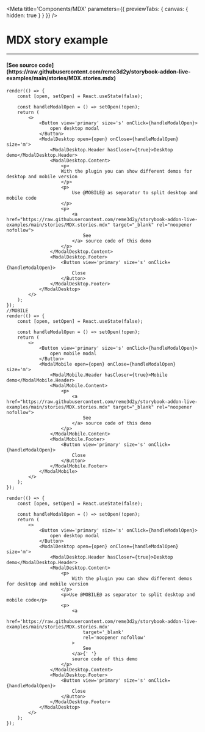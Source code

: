 
<Meta title='Components/MDX' parameters={{ previewTabs: { canvas: { hidden: true } } }} />

<h1>MDX story example</h1>

---

<h4>[See source code](https://raw.githubusercontent.com/reme3d2y/storybook-addon-live-examples/main/stories/MDX.stories.mdx)</h4>

```tsx live expanded
render(() => {
    const [open, setOpen] = React.useState(false);

    const handleModalOpen = () => setOpen(!open);
    return (
        <>
            <Button view='primary' size='s' onClick={handleModalOpen}>
                open desktop modal
            </Button>
            <ModalDesktop open={open} onClose={handleModalOpen} size='m'>
                <ModalDesktop.Header hasCloser={true}>Desktop demo</ModalDesktop.Header>
                <ModalDesktop.Content>
                    <p>
                    With the plugin you can show different demos for desktop and mobile version
                    </p>
                    <p>
                        Use @MOBILE@ as separator to split desktop and mobile code
                    </p>
                    <p>
                        <a href="https://raw.githubusercontent.com/reme3d2y/storybook-addon-live-examples/main/stories/MDX.stories.mdx" target="_blank" rel="noopener nofollow">
                            See
                        </a> source code of this demo
                    </p>
                </ModalDesktop.Content>
                <ModalDesktop.Footer>
                    <Button view='primary' size='s' onClick={handleModalOpen}>
                        Close
                    </Button>
                </ModalDesktop.Footer>
            </ModalDesktop>
        </>
    );
});
//MOBILE
render(() => {
    const [open, setOpen] = React.useState(false);

    const handleModalOpen = () => setOpen(!open);
    return (
        <>
            <Button view='primary' size='s' onClick={handleModalOpen}>
                open mobile modal
            </Button>
            <ModalMobile open={open} onClose={handleModalOpen} size='m'>
                <ModalMobile.Header hasCloser={true}>Mobile demo</ModalMobile.Header>
                <ModalMobile.Content>
                    <p>
                        <a href="https://raw.githubusercontent.com/reme3d2y/storybook-addon-live-examples/main/stories/MDX.stories.mdx" target="_blank" rel="noopener nofollow">
                            See
                        </a> source code of this demo
                    </p>
                </ModalMobile.Content>
                <ModalMobile.Footer>
                    <Button view='primary' size='s' onClick={handleModalOpen}>
                        Close
                    </Button>
                </ModalMobile.Footer>
            </ModalMobile>
        </>
    );
});
```

```tsx live expanded desktopOnly
render(() => {
    const [open, setOpen] = React.useState(false);

    const handleModalOpen = () => setOpen(!open);
    return (
        <>
            <Button view='primary' size='s' onClick={handleModalOpen}>
                open desktop modal
            </Button>
            <ModalDesktop open={open} onClose={handleModalOpen} size='m'>
                <ModalDesktop.Header hasCloser={true}>Desktop demo</ModalDesktop.Header>
                <ModalDesktop.Content>
                    <p>
                        With the plugin you can show different demos for desktop and mobile version
                    </p>
                    <p>Use @MOBILE@ as separator to split desktop and mobile code</p>
                    <p>
                        <a
                            href='https://raw.githubusercontent.com/reme3d2y/storybook-addon-live-examples/main/stories/MDX.stories.mdx'
                            target='_blank'
                            rel='noopener nofollow'
                        >
                            See
                        </a>{' '}
                        source code of this demo
                    </p>
                </ModalDesktop.Content>
                <ModalDesktop.Footer>
                    <Button view='primary' size='s' onClick={handleModalOpen}>
                        Close
                    </Button>
                </ModalDesktop.Footer>
            </ModalDesktop>
        </>
    );
});
```
